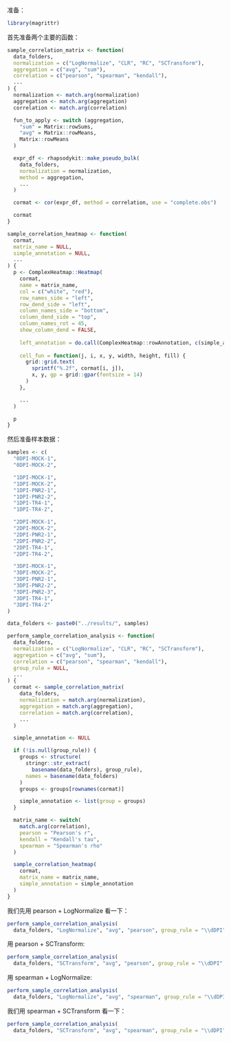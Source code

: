 准备：

```r
library(magrittr)
```


首先准备两个主要的函数：

```r
sample_correlation_matrix <- function(
  data_folders,
  normalization = c("LogNormalize", "CLR", "RC", "SCTransform"),
  aggregation = c("avg", "sum"),
  correlation = c("pearson", "spearman", "kendall"),
  ...
) {
  normalization <- match.arg(normalization)
  aggregation <- match.arg(aggregation)
  correlation <- match.arg(correlation)

  fun_to_apply <- switch (aggregation,
    "sum" = Matrix::rowSums,
    "avg" = Matrix::rowMeans,
    Matrix::rowMeans
  )

  expr_df <- rhapsodykit::make_pseudo_bulk(
    data_folders,
    normalization = normalization,
    method = aggregation,
    ...
  )

  cormat <- cor(expr_df, method = correlation, use = "complete.obs")

  cormat
}

sample_correlation_heatmap <- function(
  cormat,
  matrix_name = NULL,
  simple_annotation = NULL,
  ...
) {
  p <- ComplexHeatmap::Heatmap(
    cormat,
    name = matrix_name,
    col = c("white", "red"),
    row_names_side = "left",
    row_dend_side = "left",
    column_names_side = "bottom",
    column_dend_side = "top",
    column_names_rot = 45,
    show_column_dend = FALSE,
    
    left_annotation = do.call(ComplexHeatmap::rowAnnotation, c(simple_annotation, show_annotation_name = FALSE)),
  
    cell_fun = function(j, i, x, y, width, height, fill) {
      grid::grid.text(
        sprintf("%.2f", cormat[i, j]),
        x, y, gp = grid::gpar(fontsize = 14)
      )
    },

    ...
  )

  p
}
```

然后准备样本数据：

```r
samples <- c(
  "0DPI-MOCK-1",
  "0DPI-MOCK-2",

  "1DPI-MOCK-1",
  "1DPI-MOCK-2",
  "1DPI-PNR2-1",
  "1DPI-PNR2-2",
  "1DPI-TR4-1",
  "1DPI-TR4-2",

  "2DPI-MOCK-1",
  "2DPI-MOCK-2",
  "2DPI-PNR2-1",
  "2DPI-PNR2-2",
  "2DPI-TR4-1",
  "2DPI-TR4-2",

  "3DPI-MOCK-1",
  "3DPI-MOCK-2",
  "3DPI-PNR2-1",
  "3DPI-PNR2-2",
  "3DPI-PNR2-3",
  "3DPI-TR4-1",
  "3DPI-TR4-2"
)

data_folders <- paste0("../results/", samples)

perform_sample_correlation_analysis <- function(
  data_folders,
  normalization = c("LogNormalize", "CLR", "RC", "SCTransform"),
  aggregation = c("avg", "sum"),
  correlation = c("pearson", "spearman", "kendall"),
  group_rule = NULL,
  ...
) {
  cormat <- sample_correlation_matrix(
    data_folders,
    normalization = match.arg(normalization),
    aggregation = match.arg(aggregation),
    correlation = match.arg(correlation),
    ...
  )

  simple_annotation <- NULL

  if (!is.null(group_rule)) {
    groups <- structure(
      stringr::str_extract(
        basename(data_folders), group_rule),
      names = basename(data_folders)
    )
    groups <- groups[rownames(cormat)]

    simple_annotation <- list(group = groups)
  }

  matrix_name <- switch(
    match.arg(correlation),
    pearson = "Pearson's r",
    kendall = "Kendall's tau",
    spearman = "Spearman's rho"
  )

  sample_correlation_heatmap(
    cormat,
    matrix_name = matrix_name,
    simple_annotation = simple_annotation
  )
}
```

我们先用 pearson + LogNormalize 看一下：

```r
perform_sample_correlation_analysis(
  data_folders, "LogNormalize", "avg", "pearson", group_rule = "\\dDPI")
```

用 pearson + SCTransform:

```r
perform_sample_correlation_analysis(
  data_folders, "SCTransform", "avg", "pearson", group_rule = "\\dDPI", verbose = FALSE)
```


用 spearman + LogNormalize:

```r
perform_sample_correlation_analysis(
  data_folders, "LogNormalize", "avg", "spearman", group_rule = "\\dDPI")
```


我们用 spearman + SCTransform 看一下：

```r
perform_sample_correlation_analysis(
  data_folders, "SCTransform", "avg", "spearman", group_rule = "\\dDPI", verbose = FALSE)
```

